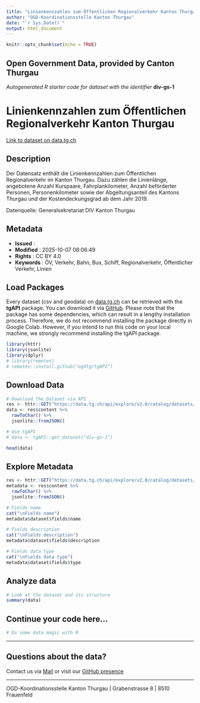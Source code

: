 ```yaml
---
title: "Linienkennzahlen zum Öffentlichen Regionalverkehr Kanton Thurgau"
author: "OGD-Koordinationsstelle Kanton Thurgau"
date: "`r Sys.Date()`"
output: html_document
---
```


```r
knitr::opts_chunk$set(echo = TRUE)
```

## Open Government Data, provided by **Canton Thurgau**
*Autogenerated R starter code for dataset with the identifier* **div-gs-1**


# **Linienkennzahlen zum Öffentlichen Regionalverkehr Kanton Thurgau**

[Link to dataset on data.tg.ch](https://data.tg.ch/explore/dataset/div-gs-1/information/)

## Description

<p>Der Datensatz enthält die Linienkennzahlen zum Öffentlichen Regionalverkehr im Kanton Thurgau. Dazu zählen die Linienlänge, angebotene Anzahl Kurspaare, Fahrplankilometer, Anzahl beförderter Personen, Personenkilometer sowie der Abgeltungsanteil des Kantons Thurgau und der Kostendeckungsgrad ab dem Jahr 2019.</p><p></p><p>Datenquelle: Generalsekretariat DIV Kanton Thurgau</p>

## Metadata

- **Issued**                   : 
- **Modified**                 : 2025-10-07 08:06:49
- **Rights**                   : CC BY 4.0
- **Keywords**                 : ÖV, Verkehr, Bahn, Bus, Schiff, Regionalverkehr, Öffentlicher Verkehr, Linien

## Load Packages

Every dataset (csv and geodata) on [data.tg.ch](https://data.tg.ch/pages/start/) can be retrieved with the **tgAPI** package. You can download it via [GitHub](https://github.com/ogdtg/tgAPI). Please note that the package has some dependencies, which can result in a lengthy installation process. Therefore, we do not recommend installing the package directly in Google Colab. However, if you intend to run this code on your local machine, we strongly recommend installing the tgAPI package.

```r
library(httr)
library(jsonlite)
library(dplyr)
# library(remotes)
# remotes::install.github("ogdtg/tgAPI")

```


## Download Data


```r
# Download the Dataset via API
res <- httr::GET("https://data.tg.ch/api/explore/v2.0/catalog/datasets/div-gs-1/exports/json")
data <- res$content %>%
  rawToChar() %>%
  jsonlite::fromJSON()

# Use tgAPI
# data <- tgAPI::get_dataset("div-gs-1")

head(data)

```


## Explore Metadata

```r

res <- httr::GET("https://data.tg.ch/api/explore/v2.0/catalog/datasets/div-gs-1")
metadata <- res$content %>%
  rawToChar() %>%
  jsonlite::fromJSON()

# Fields name
cat("\nFields name")
metadata$dataset$fields$name

# Fields description
cat("\nFields description")
metadata$dataset$fields$description

# Fields data type
cat("\nFields data type")
metadata$dataset$fields$type

```


## Analyze data

```r

# Look at the dataset and its structure
summary(data)

```


## Continue your code here...


```r
# Do some data magic with R
```

------------------------------------------------------------------------

## Questions about the data?

Contact us via [Mail](mailto:ogd@tg.ch) or visit our [GitHub presence](https://github.com/ogdtg)


------------------------------------------------------------------------

OGD-Koordinationsstelle Kanton Thurgau | Grabenstrasse 8 | 8510 Frauenfeld
